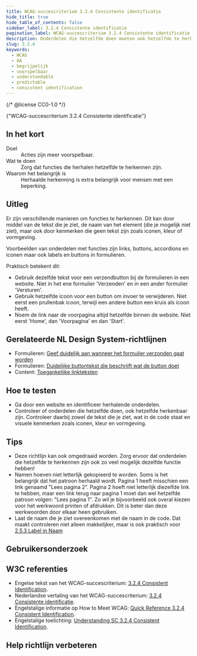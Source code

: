 ```yaml
---
title: WCAG-succescriterium 3.2.4 Consistente identificatie
hide_title: true
hide_table_of_contents: false
sidebar_label: 3.2.4 Consistente identificatie
pagination_label: WCAG-succescriterium 3.2.4 Consistente identificatie
description: Onderdelen die hetzelfde doen moeten ook hetzelfde te herkennen zijn.
slug: 3.2.4
keywords:
  - WCAG
  - AA
  - begrijpelijk
  - voorspelbaar
  - understandable
  - predictable
  - consistent identification
---
```


{/* @license CC0-1.0 */}


<WcagHeadingGroup level={1} conformanceLevel="Niveau AA">
  {"WCAG-succescriterium 3.2.4 Consistente identificatie"}
</WcagHeadingGroup>

## In het kort

<dl>
  <div class="dl__item">
    <dt class="dl__term">Doel</dt>
    <dd class="dl__definition">Acties zijn meer voorspelbaar.</dd>
  </div>
  <div class="dl__item">
    <dt class="dl__term">Wat te doen</dt>
    <dd class="dl__definition">Zorg dat functies die herhalen hetzelfde te herkennen zijn.</dd>
  </div>
  <div class="dl__item">
    <dt class="dl__term">Waarom het belangrijk is</dt>
    <dd class="dl__definition">Herhaalde herkenning is extra belangrijk voor mensen met een beperking.</dd>
  </div>
</dl>

## Uitleg

<Summary />

Er zijn verschillende manieren om functies te herkennen. Dit kan door middel van de tekst die je ziet, de naam van het element (die je mogelijk niet ziet), maar ook door kenmerken die geen tekst zijn zoals iconen, kleur of vormgeving.

Voorbeelden van onderdelen met functies zijn links, buttons, accordions en iconen maar ook labels en buttons in formulieren.

Praktisch betekent dit:

- Gebruik dezelfde tekst voor een verzendbutton bij de formulieren in een website. Niet in het ene formulier 'Verzenden' en in een ander formulier 'Versturen'.
- Gebruik hetzelfde icoon voor een button om invoer te verwijderen. Niet eerst een prullenbak icoon, terwijl een andere button een kruis als icoon heeft.
- Noem de link naar de voorpagina altijd hetzelfde binnen de website. Niet eerst 'Home', dan 'Voorpagina' en dan 'Start'.

## Gerelateerde NL Design System-richtlijnen

- Formulieren: [Geef duidelijk aan wanneer het formulier verzonden gaat worden](/richtlijnen/formulieren/meerdere-stappen/verzenden-aangeven/)
- Formulieren: [Duidelijke buttontekst die beschrijft wat de button doet](/richtlijnen/formulieren/buttons/duidelijk-buttontekst/)
- Content: [Toegankelijke linkteksten](/richtlijnen/content/tekstopmaak/linkteksten/)

## Hoe te testen

- Ga door een website en identificeer herhalende onderdelen.
- Controleer of onderdelen die hetzelfde doen, ook hetzelfde herkenbaar zijn. Controleer daarbij zowel de tekst die je ziet, wat in de code staat en visuele kenmerken zoals iconen, kleur en vormgeving.

## Tips

- Deze richtlijn kan ook omgedraaid worden. Zorg ervoor dat onderdelen die hetzelfde te herkennen zijn ook zo veel mogelijk dezelfde functie hebben!
- Namen hoeven niet letterlijk gekopieerd te worden. Soms is het belangrijk dat het patroon herhaald wordt. Pagina 1 heeft misschien een link genaamd "Lees pagina 2". Pagina 2 hoeft niet letterlijk diezelfde link te hebben, maar een link terug naar pagina 1 moet dan wel hetzelfde patroon volgen: "Lees pagina 1". Zo wil je bijvoorbeeld ook overal kiezen voor het werkwoord printen of afdrukken. Dit is beter dan deze werkwoorden door elkaar heen gebruiken.
- Laat de naam die je ziet overeenkomen met de naam in de code. Dat maakt controleren niet alleen makkelijker, maar is ook praktisch voor [2.5.3 Label in Naam](/wcag/2.5.3/)

## Gebruikersonderzoek

<CTAGebruikersonderzoek />

## W3C referenties

- Engelse tekst van het WCAG-succescriterium: [<span lang="en">3.2.4 Consistent Identification</span>](https://www.w3.org/TR/WCAG22/#consistent-identification).
- Nederlandse vertaling van het WCAG-succescriterium: [3.2.4 Consistente identificatie](https://www.w3.org/Translations/WCAG22-nl/#consistent-identification).
- Engelstalige informatie op <span lang="en">How to Meet WCAG</span>: [<span lang="en">Quick Reference 3.2.4 Consistent Identification</span>](https://www.w3.org/WAI/WCAG22/quickref/#consistent-identification).
- Engelstalige toelichting: [<span lang="en">Understanding SC 3.2.4 Consistent Identification</span>](https://www.w3.org/WAI/WCAG22/Understanding/consistent-identification.html).

<SpotlightSection type="info">
  <Markdown omitH1 headinglevel={3}>
    <Disclaimer />
  </Markdown>
</SpotlightSection>

## Help richtlijn verbeteren

<Markdown omitH1 headinglevel={3}>
  <WCAGFooterInfo />
</Markdown>
